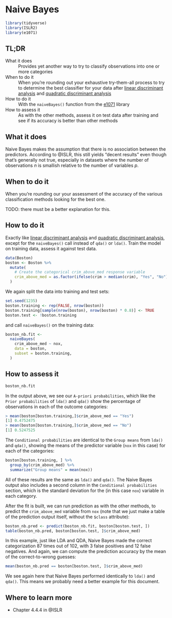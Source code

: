 #  Naive Bayes {#naive-bayes}

```r
library(tidyverse)
library(ISLR2)
library(e1071)
```

## TL;DR

What it does
: Provides yet another way to try to classify observations into one or more categories

When to do it
: When you're rounding out your exhaustive try-them-all process to try to determine the best classifier for your data after [linear discriminant analysis](#linear-discriminant-analysis) and [quadratic discriminant analysis](#quadratic-discriminant-analysis)

How to do it
: With the `naiveBayes()` function from the [e1071](https://cran.r-project.org/web/packages/e1071/index.html) library

How to assess it
: As with the other methods, assess it on test data after training and see if its accuracy is better than other methods

## What it does

Naive Bayes makes the assumption that there is no association between the predictors. According to @ISLR, this still yields "decent results" even though that's generally not true, especially in datasets where the number of observations $n$ is smallish relative to the number of variables $p$.

## When to do it

When you're rounding our your assessment of the accuracy of the various classification methods looking for the best one.

TODO: there must be a better explanation for this.

## How to do it

Exactly like [linear discriminant analysis](#linear-discriminant-analysis) and [quadratic discriminant analysis](#quadratic-discriminant-analysis), except for the `naiveBayes()` call instead of `qda()` or `lda()`. Train the model on training data, assess it against test data.

```r
data(Boston)
boston <- Boston %>%
  mutate(
    # Create the categorical crim_above_med response variable
    crim_above_med = as.factor(ifelse(crim > median(crim), "Yes", "No")),
  )
```

We again split the data into training and test sets:

```r
set.seed(1235)
boston.training <- rep(FALSE, nrow(boston))
boston.training[sample(nrow(boston), nrow(boston) * 0.8)] <- TRUE
boston.test <- !boston.training
```

and call `naiveBayes()` on the training data:

```r
boston_nb.fit <-
  naiveBayes(
    crim_above_med ~ nox,
    data = boston,
    subset = boston.training,
  )
```

## How to assess it

```r
boston_nb.fit
```

In the output above, we see our `A-priori probabilities`, which like the `Prior probabilities` of `lda()` and `qda()` show the percentage of observations in each of the outcome categories:

```r
> mean(boston[boston.training,]$crim_above_med == "Yes")
[1] 0.4752475
> mean(boston[boston.training,]$crim_above_med == "No")
[1] 0.5247525
```

The `Conditional probabilities` are identical to the `Group means` from `lda()` and `qda()`, showing the means of the predictor variable (`nox` in this case) for each of the categories:

```r
boston[boston.training, ] %>%
  group_by(crim_above_med) %>%
  summarize("Group means" = mean(nox))
```

All of these results are the same as `lda()` and `qda()`. The Naive Bayes output also includes a second column in the `Conditional probabilities` section, which is the standard deviation for the (in this case `nox`) variable in each category.

After the fit is built, we can run prediction as with the other methods, to predict the `crim_above_med` variable from `nox` (note that we just make a table of the prediction output itself, without the `$class` attribute):

```r
boston_nb.pred <- predict(boston_nb.fit, boston[boston.test, ])
table(boston_nb.pred, boston[boston.test, ]$crim_above_med)
```

In this example, just like LDA and QDA, Naive Bayes made the correct categorization 87 times out of 102, with 3 false positives and 12 false negatives. And again, we can compute the prediction accuracy by the mean of the correct-to-wrong guesses:

```r
mean(boston_nb.pred == boston[boston.test, ]$crim_above_med)
```

We see again here that Naive Bayes performed identically to `lda()` and `qda()`. This means we probably need a better example for this document.

## Where to learn more

- Chapter 4.4.4 in @ISLR

